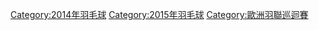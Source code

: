 {{Catmore}}

[[Category:2014年羽毛球|Category:2014年羽毛球]]
[[Category:2015年羽毛球|Category:2015年羽毛球]]
[[Category:歐洲羽聯巡迴賽|Category:歐洲羽聯巡迴賽]]